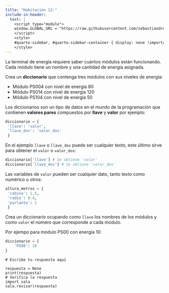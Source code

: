 ```yaml
---
title: "Habitación 12:"
include-in-header:
  text: |
    <script type="module">
    window.GLOBAL_URL = "https://raw.githubusercontent.com/sebastiandres/pyschool_2025/refs/heads/main/quarto/rooms/sala_12.py";
    </script>
    <style>
    #quarto-sidebar, #quarto-sidebar-container { display: none !important; }
    </style>
---
```


La terminal de energía requiere saber cuántos módulos están funcionando. Cada módulo tiene un nombre y una cantidad de energía asignada.

Crea un **diccionario** que contenga tres módulos con sus niveles de energía:

- Módulo PS004 con nivel de energía 80
- Módulo PS014 con nivel de energía 120
- Módulo PS104 con nivel de energía 50


<div class="alert alert-info">
Los diccionarios son un tipo de datos en el mundo de la programación que contienen **valores pares** compuestos por
**llave** y **valor** por ejemplo:

```python
diccionario = {
 'llave': 'valor',
 'llave_dos': 'valor_dos'
 }
```

En el ejemplo `llave` o `llave_dos` puede ser cualquier texto, este último sirve para obtener el `valor` o `valor_dos`:

```python
diccionario['llave'] # Se obtiene 'valor'
diccionario['llave_dos'] # Se obtiene 'valor_dos'
```

Las variables de `valor` pueden ser cualquier dato, tanto texto como numérico u otros:

```python
altura_metros = {
 'cabina': 1.5,
 'radio': 0.4,
 'parlante': 1
 }
```
</div>

::: {.callout-tip title="Pista" collapse="true"}
Crea un diccionario ocupando como `llave` los nombres de los módulos y como `valor` el número que corresponde a cada módulo.

Por ejempo para módulo PS00 con energía 10:

```python 
diccionario = {
    'PS00': 10
}
```
:::

```pyodide-python
# Escribe tu respuesta aquí

respuesta = None
print(respuesta)
# Verifica la respuesta
import sala
sala.revisar(respuesta)
```